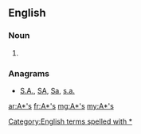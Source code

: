 {{also|Appendix:Variations of "as"}}
==English==

===Noun===
{{head|en|plural|head=[[A]][[*]][['s]]}}

# {{plural of|A*|lang=en|nocat=1}}

===Anagrams===
* [[S.A.#English|S.A.]], [[SA#English|SA]], [[Sa#English|Sa]], [[s.a.#English|s.a.]]

[[Category:English terms spelled with *]]

[[ar:A*'s]]
[[fr:A*'s]]
[[mg:A*'s]]
[[my:A*'s]]